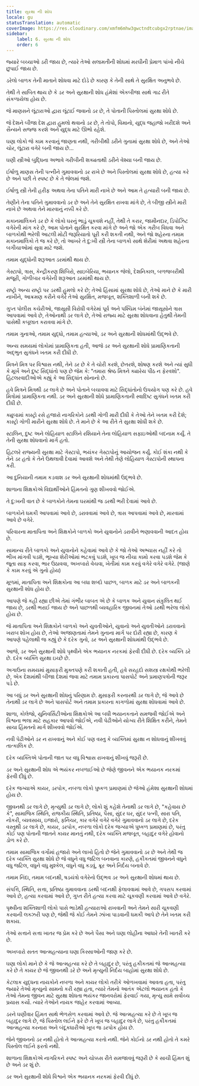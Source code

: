 ```yaml
---
title: સુરક્ષા ની શોધ
locale: gu
statusTranslation: automatic
coverImage: https://res.cloudinary.com/xmfm6mhw3gwctndtcubgx2rptnae/image/upload/v1740337243/small_cover_educacion_fundamental_a051170f1c.webp
sidebar:
    label: 6. સુરક્ષા ની શોધ
    order: 6
---
```

જ્યારે બચ્ચાઓ ડરી જાય છે, ત્યારે તેઓ સલામતીની શોધમાં મરઘીની પ્રેમાળ પાંખો નીચે છુપાઈ જાય છે.

ડરેલો બાળક તેની માતાને શોધવા માટે દોડે છે કારણ કે તેની સાથે તે સુરક્ષિત અનુભવે છે.

તેથી તે સાબિત થાય છે કે ડર અને સુરક્ષાની શોધ હંમેશાં એકબીજા સાથે ગાઢ રીતે સંકળાયેલા હોય છે.

જે માણસને લૂંટારાઓ દ્વારા લૂંટાઈ જવાનો ડર છે, તે પોતાની પિસ્તોલમાં સુરક્ષા શોધે છે.

જે દેશને બીજા દેશ દ્વારા હુમલો થવાનો ડર છે, તે તોપો, વિમાનો, યુદ્ધ જહાજો ખરીદશે અને સૈન્યને સજ્જ કરશે અને યુદ્ધ માટે ઊભો રહેશે.

ઘણા લોકો જે કામ કરવાનું જાણતા નથી, ગરીબીથી ડરીને ગુનામાં સુરક્ષા શોધે છે, અને તેઓ ચોર, લૂંટારા વગેરે બની જાય છે...

ઘણી સ્ત્રીઓ બુદ્ધિના અભાવે ગરીબીની શક્યતાથી ડરીને વેશ્યા બની જાય છે.

ઈર્ષાળુ માણસ તેની પત્નીને ગુમાવવાનો ડર રાખે છે અને પિસ્તોલમાં સુરક્ષા શોધે છે, હત્યા કરે છે અને પછી તે સ્પષ્ટ છે કે તે જેલમાં જશે.

ઈર્ષાળુ સ્ત્રી તેની હરીફ અથવા તેના પતિને મારી નાખે છે અને આમ તે હત્યારી બની જાય છે.

તેણીને તેના પતિને ગુમાવવાનો ડર છે અને તેને સુરક્ષિત રાખવા માંગે છે, તે બીજી સ્ત્રીને મારી નાખે છે અથવા તેને મારવાનું નક્કી કરે છે.

મકાનમાલિકને ડર છે કે લોકો ઘરનું ભાડું ચૂકવશે નહીં, તેથી તે કરાર, જામીનદાર, ડિપોઝિટ વગેરેની માંગ કરે છે, આમ પોતાને સુરક્ષિત કરવા માંગે છે અને જો એક ગરીબ વિધવા અને બાળકોથી ભરેલી આટલી મોટી જરૂરિયાતો પૂરી કરી શકતી નથી, અને જો શહેરના તમામ મકાનમાલિકો તે જ કરે છે, તો આખરે તે દુ:ખી સ્ત્રી તેના બાળકો સાથે શેરીમાં અથવા શહેરના બગીચાઓમાં સૂવા માટે જશે.

તમામ યુદ્ધોની શરૂઆત ડરમાંથી થાય છે.

ગેસ્ટાપો, ત્રાસ, કેન્દ્રીકરણ શિબિરો, સાઇબેરિયા, ભયાનક જેલો, દેશનિકાલ, બળજબરીથી મજૂરી, ગોળીબાર વગેરેની શરૂઆત ડરમાંથી થાય છે.

રાષ્ટ્રો અન્ય રાષ્ટ્રો પર ડરથી હુમલો કરે છે; તેઓ હિંસામાં સુરક્ષા શોધે છે, તેઓ માને છે કે મારી નાખીને, આક્રમણ કરીને વગેરે તેઓ સુરક્ષિત, મજબૂત, શક્તિશાળી બની શકે છે.

ગુપ્ત પોલીસ કચેરીઓ, જાસૂસી વિરોધી વગેરેમાં પૂર્વ અને પશ્ચિમ બંનેમાં જાસૂસોને ત્રાસ આપવામાં આવે છે, તેઓનાથી ડર લાગે છે, તેઓ રાજ્ય માટે સુરક્ષા શોધવાના હેતુથી તેમની પાસેથી કબૂલાત કરાવવા માંગે છે.

તમામ ગુનાઓ, તમામ યુદ્ધો, તમામ હત્યાઓ, ડર અને સુરક્ષાની શોધમાંથી ઉદ્ભવે છે.

અન્ય સમયમાં લોકોમાં પ્રામાણિકતા હતી, આજે ડર અને સુરક્ષાની શોધે પ્રામાણિકતાની અદ્ભુત સુગંધને ખતમ કરી દીધી છે.

મિત્રને મિત્ર પર વિશ્વાસ નથી, તેને ડર છે કે તે ચોરી કરશે, છેતરશે, શોષણ કરશે અને ત્યાં સુધી કે મૂર્ખ અને દુષ્ટ સિદ્ધાંતો પણ છે જેમ કે: "તમારા શ્રેષ્ઠ મિત્રને ક્યારેય પીઠ ન ફેરવશો". હિટલરવાદીઓએ કહ્યું કે આ સિદ્ધાંત સોનાનો છે.

હવે મિત્રને મિત્રથી ડર લાગે છે અને પોતાને બચાવવા માટે સિદ્ધાંતોનો ઉપયોગ પણ કરે છે. હવે મિત્રોમાં પ્રામાણિકતા નથી. ડર અને સુરક્ષાની શોધે પ્રામાણિકતાની સ્વાદિષ્ટ સુગંધને ખતમ કરી દીધી છે.

ક્યુબામાં કાસ્ટ્રો રસે હજારો નાગરિકોને ડરથી ગોળી મારી દીધી કે તેઓ તેને ખતમ કરી દેશે; કાસ્ટ્રો ગોળી મારીને સુરક્ષા શોધે છે. તે માને છે કે આ રીતે તે સુરક્ષા શોધી શકે છે.

સ્ટાલિન, દુષ્ટ અને લોહિયાળ સ્ટાલિને રશિયાને તેના લોહિયાળ સફાઇઓથી બદનામ કર્યું. તે તેની સુરક્ષા શોધવાનો માર્ગ હતો.

હિટલરે રાજ્યની સુરક્ષા માટે ગેસ્ટાપો, ભયંકર ગેસ્ટાપોનું આયોજન કર્યું. કોઈ શંકા નથી કે તેને ડર હતો કે તેને ઉથલાવી દેવામાં આવશે અને તેથી તેણે લોહિયાળ ગેસ્ટાપોની સ્થાપના કરી.

આ દુનિયાની તમામ કડવાશ ડર અને સુરક્ષાની શોધમાંથી ઉદ્ભવે છે.

શાળાના શિક્ષકોએ વિદ્યાર્થીઓને હિંમતનો ગુણ શીખવવો જોઈએ.

તે દુ:ખની વાત છે કે બાળકોને તેમના ઘરમાંથી જ ડરથી ભરી દેવામાં આવે છે.

બાળકોને ધમકી આપવામાં આવે છે, ડરાવવામાં આવે છે, ત્રાસ આપવામાં આવે છે, મારવામાં આવે છે વગેરે.

પરિવારના માતાપિતા અને શિક્ષકોને બાળકો અને યુવાનોને ડરાવીને ભણાવવાની આદત હોય છે.

સામાન્ય રીતે બાળકો અને યુવાનોને કહેવામાં આવે છે કે જો તેઓ અભ્યાસ નહીં કરે તો ભીખ માંગવી પડશે, ભૂખ્યા શેરીઓમાં ભટકવું પડશે, ખૂબ જ નીચા કામો કરવા પડશે જેમ કે જૂતા સાફ કરવા, ભાર ઉઠાવવા, અખબારો વેચવા, ખેતીમાં કામ કરવું વગેરે વગેરે વગેરે. (જાણે કે કામ કરવું એ ગુનો હોય)

મૂળમાં, માતાપિતા અને શિક્ષકોના આ બધા શબ્દો પાછળ, બાળક માટે ડર અને બાળકની સુરક્ષાની શોધ હોય છે.

આપણે જે કહી રહ્યા છીએ તેમાં ગંભીર બાબત એ છે કે બાળક અને યુવાન સંકુલિત થઈ જાય છે, ડરથી ભરાઈ જાય છે અને પાછળથી વ્યવહારિક જીવનમાં તેઓ ડરથી ભરેલા લોકો હોય છે.

જે માતાપિતા અને શિક્ષકોને બાળકો અને યુવતીઓને, યુવાનો અને યુવતીઓને ડરાવવાનો ખરાબ શોખ હોય છે, તેઓ અજાણતામાં તેમને ગુનાના માર્ગ પર દોરી રહ્યા છે, કારણ કે આપણે પહેલાથી જ કહ્યું છે કે દરેક ગુનો, ડર અને સુરક્ષાની શોધમાંથી ઉદ્ભવે છે.

આજે, ડર અને સુરક્ષાની શોધે પૃથ્વીને એક ભયાનક નરકમાં ફેરવી દીધી છે. દરેક વ્યક્તિ ડરે છે. દરેક વ્યક્તિ સુરક્ષા ઇચ્છે છે.

અગાઉના સમયમાં મુસાફરી મુક્તપણે કરી શકાતી હતી, હવે સરહદો સશસ્ત્ર રક્ષકોથી ભરેલી છે, એક દેશમાંથી બીજા દેશમાં જવા માટે તમામ પ્રકારના પાસપોર્ટ અને પ્રમાણપત્રોની જરૂર પડે છે.

આ બધું ડર અને સુરક્ષાની શોધનું પરિણામ છે. મુસાફરી કરનારથી ડર લાગે છે, જે આવે છે તેનાથી ડર લાગે છે અને પાસપોર્ટ અને તમામ પ્રકારના કાગળોમાં સુરક્ષા શોધવામાં આવે છે.

શાળા, કોલેજો, યુનિવર્સિટીઓના શિક્ષકોએ આ બધી ભયાનકતાને સમજવી જોઈએ અને વિશ્વના ભલા માટે સહકાર આપવો જોઈએ, નવી પેઢીઓને યોગ્ય રીતે શિક્ષિત કરીને, તેમને સાચા હિંમતનો માર્ગ શીખવવો જોઈએ.

નવી પેઢીઓને ડર ન રાખવાનું અને કોઈ પણ વસ્તુ કે વ્યક્તિમાં સુરક્ષા ન શોધવાનું શીખવવું તાત્કાલિક છે.

દરેક વ્યક્તિએ પોતાની જાત પર વધુ વિશ્વાસ રાખવાનું શીખવું જરૂરી છે.

ડર અને સુરક્ષાની શોધ એ ભયંકર નબળાઈઓ છે જેણે જીવનને એક ભયાનક નરકમાં ફેરવી દીધું છે.

દરેક જગ્યાએ કાયર, ડરપોક, નબળા લોકો પુષ્કળ પ્રમાણમાં છે જેઓ હંમેશા સુરક્ષાની શોધમાં હોય છે.

જીવનથી ડર લાગે છે, મૃત્યુથી ડર લાગે છે, લોકો શું કહેશે તેનાથી ડર લાગે છે, "કહેવાય છે કે", સામાજિક સ્થિતિ, રાજકીય સ્થિતિ, પ્રતિષ્ઠા, પૈસા, સુંદર ઘર, સુંદર પત્ની, સારા પતિ, નોકરી, વ્યવસાય, ઇજારો, ફર્નિચર, કાર વગેરે વગેરે વગેરે ગુમાવવાનો ડર લાગે છે, દરેક વસ્તુથી ડર લાગે છે, કાયર, ડરપોક, નબળા લોકો દરેક જગ્યાએ પુષ્કળ પ્રમાણમાં છે, પરંતુ કોઈ પણ પોતાની જાતને કાયર માનતું નથી, દરેક વ્યક્તિ મજબૂત, બહાદુર વગેરે હોવાનો ડોળ કરે છે.

તમામ સામાજિક વર્ગોમાં હજારો અને લાખો હિતો છે જેને ગુમાવવાનો ડર છે અને તેથી જ દરેક વ્યક્તિ સુરક્ષા શોધે છે જે વધુને વધુ જટિલ બનવાના કારણે, હકીકતમાં જીવનને વધુને વધુ જટિલ, વધુને વધુ મુશ્કેલ, વધુને વધુ કડવું, ક્રૂર અને નિર્દય બનાવે છે.

તમામ નિંદા, તમામ બદનક્ષી, ષડયંત્રો વગેરેનો ઉદ્ભવ ડર અને સુરક્ષાની શોધમાં થાય છે.

સંપત્તિ, સ્થિતિ, સત્તા, પ્રતિષ્ઠા ગુમાવવાના ડરથી બદનક્ષી ફેલાવવામાં આવે છે, ગપસપ કરવામાં આવે છે, હત્યા કરવામાં આવે છે, ગુપ્ત રીતે હત્યા કરવા માટે ચૂકવણી કરવામાં આવે છે વગેરે.

પૃથ્વીના શક્તિશાળી લોકો પાસે ભાડેથી હત્યારાઓ રાખવાની અને તેમને સારી ચૂકવણી કરવાની લક્ઝરી પણ છે, જેથી જે કોઈ તેમને ઝાંખા પાડવાની ધમકી આપે છે તેને ખતમ કરી શકાય.

તેઓ સત્તાને સત્તા ખાતર જ પ્રેમ કરે છે અને પૈસા અને ઘણા લોહીના આધારે તેની ખાતરી કરે છે.

અખબારો સતત આત્મહત્યાના ઘણા કિસ્સાઓની જાણ કરે છે.

ઘણા લોકો માને છે કે જે આત્મહત્યા કરે છે તે બહાદુર છે, પરંતુ હકીકતમાં જે આત્મહત્યા કરે છે તે કાયર છે જે જીવનથી ડરે છે અને મૃત્યુની નિર્દય બાહોમાં સુરક્ષા શોધે છે.

કેટલાક યુદ્ધના નાયકોને નબળા અને કાયર લોકો તરીકે ઓળખવામાં આવતા હતા, પરંતુ જ્યારે તેઓ મૃત્યુનો સામનો કરી રહ્યા હતા, ત્યારે તેમનો આતંક એટલો ભયાનક હતો કે તેઓ તેમના જીવન માટે સુરક્ષા શોધતા ભયંકર જાનવરોમાં ફેરવાઈ ગયા, મૃત્યુ સામે સર્વોચ્ચ પ્રયાસ કર્યો. ત્યારે તેઓને નાયક જાહેર કરવામાં આવ્યા.

ડરને ઘણીવાર હિંમત સાથે ભેળસેળ કરવામાં આવે છે. જે આત્મહત્યા કરે છે તે ખૂબ જ બહાદુર લાગે છે, જે પિસ્તોલ લઈને ફરે છે તે ખૂબ જ બહાદુર લાગે છે, પરંતુ હકીકતમાં આત્મહત્યા કરનારા અને બંદૂકધારીઓ ખૂબ જ ડરપોક હોય છે.

જેને જીવનનો ડર નથી હોતો તે આત્મહત્યા કરતો નથી. જેને કોઈનો ડર નથી હોતો તે કમરે પિસ્તોલ લઈને ફરતો નથી.

શાળાના શિક્ષકોએ નાગરિકને સ્પષ્ટ અને ચોક્કસ રીતે સમજાવવું જરૂરી છે કે સાચી હિંમત શું છે અને ડર શું છે.

ડર અને સુરક્ષાની શોધે વિશ્વને એક ભયાનક નરકમાં ફેરવી દીધું છે.

